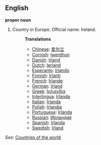 ==English==

'''proper noun'''

# Country in Europe. Official name: Ireland.
#:'''Translations'''
#:*[[Chinese]]: [[爱尔兰]]
#:*[[Cornish]]: [[Iwerdhon]]
#:*[[Danish]]: [[Irland]]
#:*[[Dutch]]: [[Ierland]]
#:*[[Esperanto]]: [[Irlando]]
#:*[[Finnish]]: [[Irlanti]]
#:*[[French]]: [[Irlande]]
#:*[[German]]: [[Irland]]
#:*[[Greek]]: [[Ιρλανδία]]
#:*[[Interlingua]]: [[Irlanda]]
#:*[[Italian]]: [[Irlanda]]
#:*[[Polish]]: [[Irlandia]]
#:*[[Portuguese]]: [[Irlanda]]
#:*[[Russian]]: [[Ирландия]]
#:*[[Spanish]]: [[Irlanda]]
#:*[[Swedish]]: [[Irland]]

''See'': [[Countries of the world]]